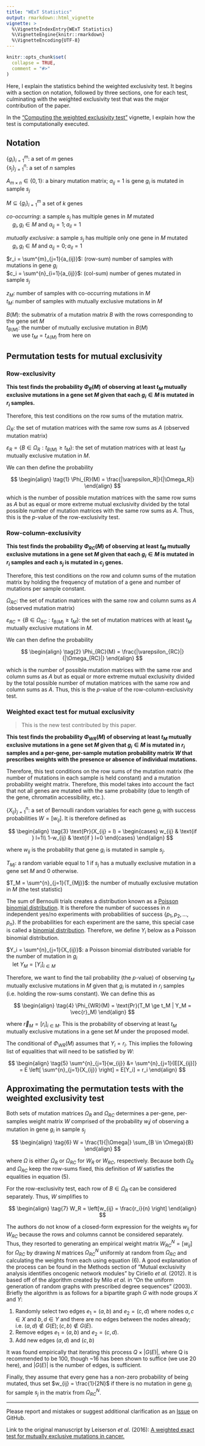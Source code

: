```yaml
---
title: "WExT Statistics"
output: rmarkdown::html_vignette
vignette: >
  %\VignetteIndexEntry{WExT Statistics}
  %\VignetteEngine{knitr::rmarkdown}
  %\VignetteEncoding{UTF-8}
---
```


```r
knitr::opts_chunk$set(
  collapse = TRUE,
  comment = "#>"
)
```

Here, I explain the statistics behind the weighted exclusivity test. It begins with a section on notation, followed by three sections, one for each test, culminating with the weighted exclusivity test that was the major contribution of the paper.

In the ["Computing the weighted exclusivity test"](computing_probabilities.html) vignette, I explain how the test is computationally executed.

## Notation

$\{g_i\}^m_{i=1}$: a set of $m$ genes \
$\{s_j\}^n_{j=1}$: a set of $n$ samples

$A_{m \times n} \in \{0,1\}$: a binary mutation matrix; $a_{ij} = 1$ is gene $g_i$ is mutated in sample $s_j$

$M \subseteq \{g_i\}^m_{i=1}$ a set of $k$ genes

*co-occurring*: a sample $s_j$ has multiple genes in $M$ mutated \
&nbsp;&nbsp;&nbsp;&nbsp;$g_i, g_l \in M$ and $a_{ij}=1; a_{il}=1$

*mutually exclusive*: a sample $s_j$ has multiple only one gene in $M$ mutated \
&nbsp;&nbsp;&nbsp;&nbsp;$g_i, g_l \in M$ and $a_{ij}=0; a_{il}=1$

$r_i = \sum^{m}_{j=1}{a_{ij}}$: (row-sum) number of samples with mutations in gene $g_i$ \
$c_i = \sum^{n}_{i=1}{a_{ij}}$: (col-sum) number of genes mutated in sample $s_j$

$z_M$: number of samples with co-occurring mutations in $M$ \
$t_M$: number of samples with mutually exclusive mutations in $M$

$B(M)$: the submatrix of a mutation matrix $B$ with the rows corresponding to the gene set $M$ \
$t_{B(M)}$: the number of mutually exclusive mutation in $B(M)$ \
&nbsp;&nbsp;&nbsp;&nbsp;we use $t_M = t_{A(M)}$ from here on


## Permutation tests for mutual exclusivity


### Row-exclusivity

**This test finds the probability $\Phi_{R}(M)$ of observing at least $t_M$ mutually exclusive mutations in a gene set $M$ given that each $g_i \in M$ is mutated in $r_i$ samples.**

Therefore, this test conditions on the row sums of the mutation matrix.

$\Omega_R$: the set of mutation matrices with the same row sums as $A$ (observed mutation matrix)

$\varepsilon_R = \{ B \in \Omega_R: t_{B(M)} \ge t_M \}$: the set of mutation matrices with at least $t_M$ mutually exclusive mutation in $M$.

We can then define the probability

$$
\begin{align}
\tag{1}
\Phi_{R}(M) = \frac{|\varepsilon_R|}{|\Omega_R|}
\end{align}
$$

which is the number of possible mutation matrices with the same row sums as $A$ but as equal or more extreme mutual exclusivity divided by the total possible number of mutation matrices with the same row sums as $A$. Thus, this is the $p$-value of the row-exclusivity test.


### Row-column-exclusivity

**This test finds the probability $\Phi_{RC}(M)$ of observing at least $t_M$ mutually exclusive mutations in a gene set $M$ given that each $g_i \in M$ is mutated in $r_i$ samples and each $s_j$ is mutated in $c_j$ genes.**

Therefore, this test conditions on the row and column sums of the mutation matrix by holding the frequency of mutation of a gene and number of mutations per sample constant.

$\Omega_{RC}$: the set of mutation matrices with the same row and column sums as $A$ (observed mutation matrix)

$\varepsilon_{RC} = \{ B \in \Omega_{RC}: t_{B(M)} \ge t_M \}$: the set of mutation matrices with at least $t_M$ mutually exclusive mutations in $M$.

We can then define the probability

$$
\begin{align}
\tag{2}
\Phi_{RC}(M) = \frac{|\varepsilon_{RC}|}{|\Omega_{RC}|}
\end{align}
$$

which is the number of possible mutation matrices with the same row and column sums as $A$ but as equal or more extreme mutual exclusivity divided by the total possible number of mutation matrices with the same row and column sums as $A$. Thus, this is the $p$-value of the row-column-exclusivity test.


### Weighted exact test for mutual exclusivity

> This is the new test contributed by this paper.

**This test finds the probability $\Phi_{WR}(M)$ of observing at least $t_M$ mutually exclusive mutations in a gene set $M$ given that $g_i \in M$ is mutated in $r_i$ samples and a per-gene, per-sample mutation probability matrix $W$ that prescribes weights with the presence or absence of individual mutations.**

Therefore, this test conditions on the row sums of the mutation matrix (the number of mutations in each sample is held constant) and a mutation probability weight matrix. Therefore, this model takes into account the fact that not all genes are mutated with the same probability (due to length of the gene, chromatin accessibility, etc.).

$\{X_{ij}\}^{n}_{j=1}$: a set of Bernoulli random variables for each gene $g_i$ with success probabilities $W = [w_{ij}]$. It is therefore defined as

$$
\begin{align}
\tag{3}
\text{Pr}(X_{ij} = l) = \begin{cases}
    w_{ij} & \text{if } l=1\\
    1-w_{ij} & \text{if } l=0
  \end{cases}
\end{align}
$$

where $w_{ij}$ is the probability that gene $g_i$ is mutated in sample $s_j$.

$T_{Mj}$: a random variable equal to $1$ if $s_j$ has a mutually exclusive mutation in a gene set $M$ and $0$ otherwise.

$T_M = \sum^{n}_{j=1}{T_{Mj}}$: the number of mutually exclusive mutation in $M$ (the test statistic)

The sum of Bernoulli trials creates a distribution known as a [Poisson binomial distribution](https://en.wikipedia.org/wiki/Poisson_binomial_distribution). It is therefore the number of successes in $n$ independent yes/no experiments with probabilities of success $\{p_1, p_2, ..., p_n\}$. If the probabilities for each experiment are the same, this special case is called a [binomial distribution](https://en.wikipedia.org/wiki/Binomial_distribution). Therefore, we define $Y_i$ below as a Poisson binomial distribution.

$Y_i = \sum^{n}_{j=1}{X_{ij}}$: a Poisson binomial distributed variable for the number of mutation in $g_i$ \
&nbsp;&nbsp;&nbsp;&nbsp;let $Y_M = [Y_i]_{i \in M}$


Therefore, we want to find the tail probability (the *p*-value) of observing $t_M$ mutually exclusive mutations in $M$ given that $g_i$ is mutated in $r_i$ samples (i.e. holding the row-sums constant). We can define this as

$$
\begin{align}
\tag{4}
\Phi_{WR}(M) = \text{Pr}(T_M \ge t_M | Y_M = \vec{r}_M)
\end{align}
$$

 where $\vec{r}_M = [r_i]_{i \in M}$. This is the probability of observing at least $t_M$ mutually exclusive mutations in a gene set $M$ under the proposed model.

The conditional of $\Phi_{WR}(M)$ assumes that $Y_i = r_i$. This implies the following list of equalities that will need to be satisfied by $W$:

$$
\begin{align}
\tag{5}
\sum^{n}_{j=1}{w_{ij}} &= \sum^{n}_{j=1}{E[X_{ij}]}
  = E \left[ \sum^{n}_{j=1}{X_{ij}} \right]
  = E[Y_i]
  = r_i
\end{align}
$$

## Approximating the permutation tests with the weighted exclusivity test

Both sets of mutation matrices $\Omega_{R}$ and $\Omega_{RC}$ determines a per-gene, per-samples weight matrix $W$ comprised of the probability $w_ij$ of observing a mutation in gene $g_i$ in sample $s_j$

$$
\begin{align}
\tag{6}
W = \frac{1}{|\Omega|} \sum_{B \in \Omega}{B}
\end{align}
$$

where $\Omega$ is either $\Omega_{R}$ or $\Omega_{RC}$ for $W_R$ or $W_{RC}$, respectively. Because both $\Omega_{R}$ and $\Omega_{RC}$ keep the row-sums fixed, this definition of $W$ satisfies the equalities in equation $(5)$.

For the row-exclusivity test, each row of $B \in \Omega_R$ can be considered separately. Thus, $W$ simplifies to

$$
\begin{align}
\tag{7}
W_R = \left[w_{ij} = \frac{r_i}{n} \right]
\end{align}
$$

The authors do not know of a closed-form expression for the weights $w_{ij}$ for $W_{RC}$ because the rows and columns cannot be considered separately. Thus, they resorted to generating an empirical weight matrix $W^{N}_{RC} = [w_{ij}]$ for $\Omega_{RC}$ by drawing $N$ matrices $\Omega^{N}_{RC}$ uniformly at random from $\Omega_{RC}$ and calculating the weights from each using equation $(6)$. A good explanation of the process can be found in the Methods section of "Mutual exclusivity analysis identifies oncogenic network modules" by Ciriello *et al.* (2012). It is based off of the algorithm created by Milo *et al.* in "On the uniform generation of random graphs with prescribed degree sequences" (2003). Briefly the algorithm is as follows for a bipartite graph $G$ with node groups $X$ and $Y$:

1. Randomly select two edges $e_1 = (a,b)$ and $e_2 = (c,d)$  where nodes $a,c \in X$ and $b,d \in Y$ and there are no edges between the nodes already; i.e. $(a,d) \notin G(E); (c,b) \notin G(E)$.
2. Remove edges $e_1 = (a,b)$ and $e_2 = (c,d)$.
3. Add new edges $(a,d)$ and $(c,b)$

It was found empirically that iterating this process $Q \times |G(E)|$, where Q is recommended to be 100, though ~16 has been shown to suffice (we use 20 here), and $|G(E)|$ is the number of edges, is sufficient.

Finally, they assume that every gene has a non-zero probability of being mutated, thus set $w_{ij} = \frac{1}{2N}$ if there is no mutation in gene $g_i$ for sample $s_j$ in the matrix from $\Omega^N_{RC}$.

---

Please report and mistakes or suggest additional clarification as an [Issue](https://github.com/jhrcook/wext/issues) on GitHub.

Link to the original manuscript by Leiserson *et al.* (2016): [A weighted exact test for mutually exclusive mutations in cancer.](https://academic.oup.com/bioinformatics/article/32/17/i736/2450792)
